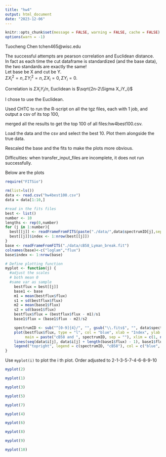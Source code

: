 ---
title: "hw4"
output: html_document
date: "2023-12-06"
---
```{r, echo = FALSE}
knitr::opts_chunk$set(message = FALSE, warning = FALSE, cache = FALSE)
options(warn = -1)
```

Tuocheng Chen
tchen465@wisc.edu

The successful attempts are pearson correlation and Euclidean distance. \
In fact as each time the cut dataframe is standardized (and the base data), 
the two standards are exactly the same! \
Let base be X and cut be Y. \
$\Sigma X_i^2 = n, \Sigma Y_i^2 = n, \Sigma X_i = 0, \Sigma Y_i = 0$.

Correlation is $\Sigma X_iY_i /n$, 
Euclidean is $\sqrt{2n-2\Sigma X_iY_i}$

I chose to use the Euclidean.

Used CHTC to run the R-script on all the tgz files, each with 1 job, and output a csv of its top 100, 

merged all the results to get the top 100 of all files:hw4best100.csv.

Load the data and the csv and select the best 10. Plot them alongside the true data.

Rescaled the base and the fits to make the plots more obvious.

Difficulties: when transfer_input_files are incomplete, it does not run successfully.

Below are the plots

```{r, echo=FALSE}
require("FITSio")
```

```{r}
rm(list=ls())
data <- read.csv("hw4best100.csv")
data = data[1:10,]
```

```{r}
#read in the fits files
best <- list()
number <- 10
lengths <- rep(0,number)
for (j in 1:number){
  best[[j]] <- readFrameFromFITS(paste("./data/",data$spectrumID[j],sep=""))
  best[[j]]$index <- 1:nrow(best[[j]])
}
base <- readFrameFromFITS("./data/cB58_Lyman_break.fit")
colnames(base)<-c("loglam","flux")
base$index <- 1:nrow(base)
```

```{r}
# Define plotting function
myplot <- function(j) {
  #adjust the scales
  # both mean 0
  #same var as sample
    bestflux = best[[j]]
    base1 <- base
    m1 = mean(bestflux$flux)
    s1 = sd(bestflux$flux)
    m2 = mean(base1$flux)
    s2 = sd(base1$flux)
    bestflux$flux = (bestflux$flux - m1)/s1
    base1$flux = (base1$flux - m2)/s2

    spectrumID <- sub("^[0-9]{4}/", "", gsub("\\.fits$", "", data$spectrumID[j]))
    plot(bestflux$flux, type = "l", col = "blue", xlab = "Index", ylab = "Rescaled Flux", 
         main = paste("cB58 and ", spectrumID, sep = ""), xlim = c(1, nrow(bestflux)), ylim=c(-4,4))
    lines(seq(data$i[j], data$i[j] + length(base1$flux) - 1), base1$flux, type = "l", col = "red")
    legend("topright", legend = c(spectrumID, "cB58"), col = c("blue", "red"), lty = 1)
}

```

Use `myplot(i)` to plot the i th plot. Order adjusted to 2-1-3-5-7-4-6-8-9-10

```{r, echo=FALSE}
myplot(2)
```
```{r, echo=FALSE}
myplot(1)
```
```{r, echo=FALSE}
myplot(3)
```
```{r, echo=FALSE}
myplot(5)
```
```{r, echo=FALSE}
myplot(7)
```
```{r, echo=FALSE}
myplot(4)
```
```{r, echo=FALSE}
myplot(6)
```
```{r, echo=FALSE}
myplot(8)
```
```{r, echo=FALSE}
myplot(9)
```
```{r, echo=FALSE}
myplot(10)
```



